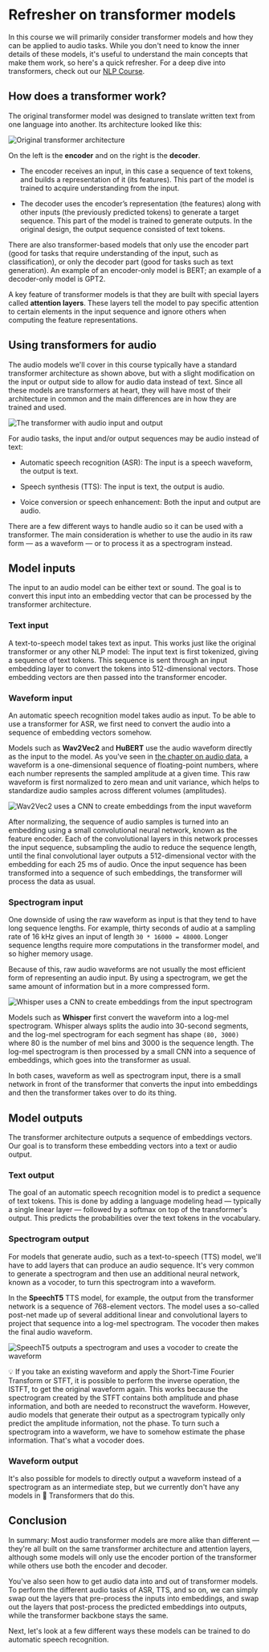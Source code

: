 # Refresher on transformer models

In this course we will primarily consider transformer models and how they can be applied to audio tasks. While you don't need to know the inner details of these models, it's useful to understand the main concepts that make them work, so here's a quick refresher. For a deep dive into transformers, check out our [NLP Course](https://huggingface.co/course/chapter1/1).

## How does a transformer work?

The original transformer model was designed to translate written text from one language into another. Its architecture looked like this:

![Original transformer architecture](https://huggingface.co/datasets/huggingface-course/documentation-images/resolve/main/en/chapter1/transformers.svg)

On the left is the **encoder** and on the right is the **decoder**.

- The encoder receives an input, in this case a sequence of text tokens, and builds a representation of it (its features). This part of the model is trained to acquire understanding from the input.

- The decoder uses the encoder’s representation (the features) along with other inputs (the previously predicted tokens) to generate a target sequence. This part of the model is trained to generate outputs. In the original design, the output sequence consisted of text tokens.

There are also transformer-based models that only use the encoder part (good for tasks that require understanding of the input, such as classification), or only the decoder part (good for tasks such as text generation). An example of an encoder-only model is BERT; an example of a decoder-only model is GPT2.

A key feature of transformer models is that they are built with special layers called **attention layers**. These layers tell the model to pay specific attention to certain elements in the input sequence and ignore others when computing the feature representations.

## Using transformers for audio

The audio models we'll cover in this course typically have a standard transformer architecture as shown above, but with a slight modification on the input or output side to allow for audio data instead of text. Since all these models are transformers at heart, they will have most of their architecture in common and the main differences are in how they are trained and used.

![The transformer with audio input and output](../../../assets/img/transformers_blocks.png)

For audio tasks, the input and/or output sequences may be audio instead of text:

- Automatic speech recognition (ASR): The input is a speech waveform, the output is text.

- Speech synthesis (TTS): The input is text, the output is audio.

- Voice conversion or speech enhancement: Both the input and output are audio.

There are a few different ways to handle audio so it can be used with a transformer. The main consideration is whether to use the audio in its raw form — as a waveform — or to process it as a spectrogram instead.

## Model inputs

The input to an audio model can be either text or sound. The goal is to convert this input into an embedding vector that can be processed by the transformer architecture.

### Text input

A text-to-speech model takes text as input. This works just like the original transformer or any other NLP model: The input text is first tokenized, giving a sequence of text tokens. This sequence is sent through an input embedding layer to convert the tokens into 512-dimensional vectors. Those embedding vectors are then passed into the transformer encoder.

### Waveform input

An automatic speech recognition model takes audio as input. To be able to use a transformer for ASR, we first need to convert the audio into a sequence of embedding vectors somehow.

Models such as **Wav2Vec2** and **HuBERT** use the audio waveform directly as the input to the model. As you've seen in [the chapter on audio data](TODO:link), a waveform is a one-dimensional sequence of floating-point numbers, where each number represents the sampled amplitude at a given time. This raw waveform is first normalized to zero mean and unit variance, which helps to standardize audio samples across different volumes (amplitudes).

![Wav2Vec2 uses a CNN to create embeddings from the input waveform](../../../assets/img/wav2vec2-input.png)

After normalizing, the sequence of audio samples is turned into an embedding using a small convolutional neural network, known as the feature encoder. Each of the convolutional layers in this network processes the input sequence, subsampling the audio to reduce the sequence length, until the final convolutional layer outputs a 512-dimensional vector with the embedding for each 25 ms of audio. Once the input sequence has been transformed into a sequence of such embeddings, the transformer will process the data as usual.

### Spectrogram input

One downside of using the raw waveform as input is that they tend to have long sequence lengths. For example, thirty seconds of audio at a sampling rate of 16 kHz gives an input of length `30 * 16000 = 48000`. Longer sequence lengths require more computations in the transformer model, and so higher memory usage.

Because of this, raw audio waveforms are not usually the most efficient form of representing an audio input. By using a spectrogram, we get the same amount of information but in a more compressed form.

![Whisper uses a CNN to create embeddings from the input spectrogram](../../../assets/img/whisper-input.png)

Models such as **Whisper** first convert the waveform into a log-mel spectrogram. Whisper always splits the audio into 30-second segments, and the log-mel spectrogram for each segment has shape `(80, 3000)` where 80 is the number of mel bins and 3000 is the sequence length. The log-mel spectrogram is then processed by a small CNN into a sequence of embeddings, which goes into the transformer as usual.

In both cases, waveform as well as spectrogram input, there is a small network in front of the transformer that converts the input into embeddings and then the transformer takes over to do its thing.

## Model outputs

The transformer architecture outputs a sequence of embeddings vectors. Our goal is to transform these embedding vectors into a text or audio output.

### Text output

The goal of an automatic speech recognition model is to predict a sequence of text tokens. This is done by adding a language modeling head — typically a single linear layer — followed by a softmax on top of the transformer's output. This predicts the probabilities over the text tokens in the vocabulary.

### Spectrogram output

For models that generate audio, such as a text-to-speech (TTS) model, we'll have to add layers that can produce an audio sequence. It's very common to generate a spectrogram and then use an additional neural network, known as a vocoder, to turn this spectrogram into a waveform.

In the **SpeechT5** TTS model, for example, the output from the transformer network is a sequence of 768-element vectors. The model uses a so-called post-net made up of several additional linear and convolutional layers to project that sequence into a log-mel spectrogram. The vocoder then makes the final audio waveform.

![SpeechT5 outputs a spectrogram and uses a vocoder to create the waveform](../../../assets/img/speecht5.png)

<Tip>
💡 If you take an existing waveform and apply the Short-Time Fourier Transform or STFT, it is possible to perform the inverse operation, the ISTFT, to get the original waveform again. This works because the spectrogram created by the STFT contains both amplitude and phase information, and both are needed to reconstruct the waveform. However, audio models that generate their output as a spectrogram typically only predict the amplitude information, not the phase. To turn such a spectrogram into a waveform, we have to somehow estimate the phase information. That's what a vocoder does.
</Tip>

### Waveform output

It's also possible for models to directly output a waveform instead of a spectrogram as an intermediate step, but we currently don't have any models in 🤗 Transformers that do this.

## Conclusion

In summary: Most audio transformer models are more alike than different — they're all built on the same transformer architecture and attention layers, although some models will only use the encoder portion of the transformer while others use both the encoder and decoder.

You've also seen how to get audio data into and out of transformer models. To perform the different audio tasks of ASR, TTS, and so on, we can simply swap out the layers that pre-process the inputs into embeddings, and swap out the layers that post-process the predicted embeddings into outputs, while the transformer backbone stays the same.

Next, let's look at a few different ways these models can be trained to do automatic speech recognition.
